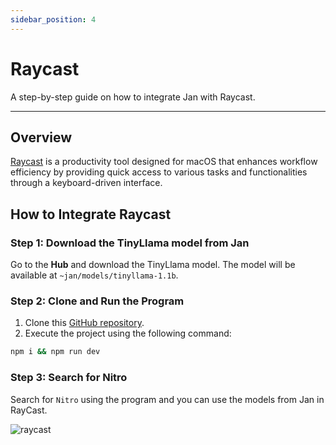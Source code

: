 ```yaml
---
sidebar_position: 4
---
```



# Raycast

A step-by-step guide on how to integrate Jan with Raycast.

---

## Overview
[Raycast](https://www.raycast.com/) is a productivity tool designed for macOS that enhances workflow efficiency by providing quick access to various tasks and functionalities through a keyboard-driven interface.

## How to Integrate Raycast

### Step 1: Download the TinyLlama model from Jan

Go to the **Hub** and download the TinyLlama model. The model will be available at `~jan/models/tinyllama-1.1b`.

### Step 2: Clone and Run the Program

1. Clone this [GitHub repository](https://github.com/InNoobWeTrust/nitro-raycast).
2. Execute the project using the    following command:

```sh
npm i && npm run dev
```

### Step 3: Search for Nitro

Search for `Nitro` using the program and you can use the models from Jan in RayCast.

<div class="text--center"> 
    <img src={raycastImage} width={800} alt="raycast" />
</div>